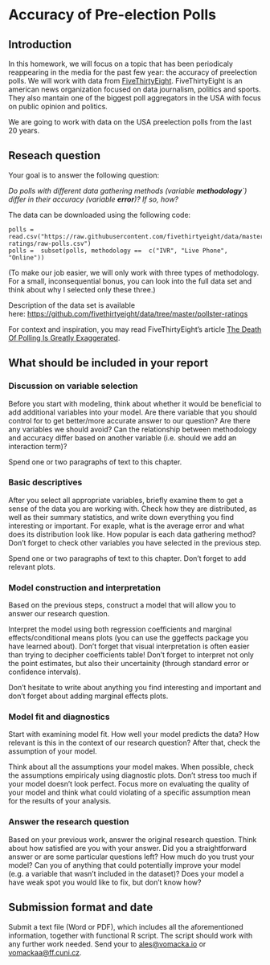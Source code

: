 # **Accuracy of Pre-election Polls**

## **Introduction**

In this homework, we will focus on a topic that has been periodicaly reappearing in the media for the past few year: the accuracy of preelection polls. We will work with data from [FiveThirtyEight](https://fivethirtyeight.com/). FiveThirtyEight is an american news organization focused on data journalism, politics and sports. They also mantain one of the biggest poll aggregators in the USA with focus on public opinion and politics.

We are going to work with data on the USA preelection polls from the last 20 years.

## **Reseach question**

Your goal is to answer the following question:

*Do polls with different data gathering methods (variable **methodology**\`) differ in their accuracy (variable **error**)? If so, how?*

The data can be downloaded using the following code:

```         
polls =  read.csv("https://raw.githubusercontent.com/fivethirtyeight/data/master/pollster-ratings/raw-polls.csv")
polls =  subset(polls, methodology ==  c("IVR", "Live Phone", "Online"))
```

(To make our job easier, we will only work with three types of methodology. For a small, inconsequential bonus, you can look into the full data set and think about why I selected only these three.)

Description of the data set is available here: <https://github.com/fivethirtyeight/data/tree/master/pollster-ratings>

For context and inspiration, you may read FiveThirtyEight’s article [The Death Of Polling Is Greatly Exaggerated](https://fivethirtyeight.com/features/the-death-of-polling-is-greatly-exaggerated/).

## **What should be included in your report**

### **Discussion on variable selection**

Before you start with modeling, think about whether it would be beneficial to add additional variables into your model. Are there variable that you should control for to get better/more accurate answer to our question? Are there any variables we should avoid? Can the relationship between methodology and accuracy differ based on another variable (i.e. should we add an interaction term)?

Spend one or two paragraphs of text to this chapter.

### **Basic descriptives**

After you select all appropriate variables, briefly examine them to get a sense of the data you are working with. Check how they are distributed, as well as their summary statistics, and write down everything you find interesting or important. For exaple, what is the average error and what does its distribution look like. How popular is each data gathering method? Don’t forget to check other variables you have selected in the previous step.

Spend one or two paragraphs of text to this chapter. Don’t forget to add relevant plots.

### **Model construction and interpretation**

Based on the previous steps, construct a model that will allow you to answer our research question.

Interpret the model using both regression coefficients and marginal effects/conditional means plots (you can use the ggeffects package you have learned about). Don’t forget that visual interpretation is often easier than trying to decipher coefficients table! Don’t forget to interpret not only the point estimates, but also their uncertainity (through standard error or confidence intervals).

Don’t hesitate to write about anything you find interesting and important and don’t forget about adding marginal effects plots.

### **Model fit and diagnostics**

Start with examining model fit. How well your model predicts the data? How relevant is this in the context of our research question? After that, check the assumption of your model.

Think about all the assumptions your model makes. When possible, check the assumptions empiricaly using diagnostic plots. Don’t stress too much if your model doesn’t look perfect. Focus more on evaluating the quality of your model and think what could violating of a specific assumption mean for the results of your analysis.

### **Answer the research question**

Based on your previous work, answer the original research question. Think about how satisfied are you with your answer. Did you a straightforward answer or are some particular questions left? How much do you trust your model? Can you of anything that could potentially improve your model (e.g. a variable that wasn’t included in the dataset)? Does your model a have weak spot you would like to fix, but don’t know how?

## **Submission format and date**

Submit a text file (Word or PDF), which includes all the aforementioned information, together with functional R script. The script should work with any further work needed. Send your to [ales\@vomacka.io](mailto:ales@vomacka.io) or [vomackaa\@ff.cuni.cz](mailto:vomackaa@ff.cuni.cz).
